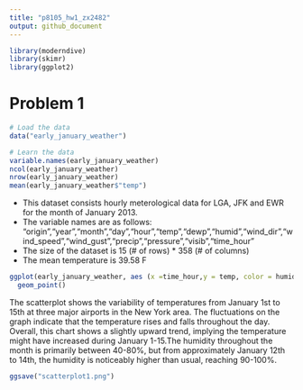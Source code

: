 ```yaml
---
title: "p8105_hw1_zx2482"
output: github_document
---
```


```r
library(moderndive)
library(skimr)
library(ggplot2)
```

# Problem 1

```r
# Load the data
data("early_january_weather")
```

```r
# Learn the data
variable.names(early_january_weather)
ncol(early_january_weather)
nrow(early_january_weather)
mean(early_january_weather$"temp")
```
* This dataset consists hourly meterological data for LGA, JFK and EWR for the month of January 2013. 
* The variable names are as follows: "origin","year","month","day","hour","temp","dewp","humid","wind_dir","wind_speed","wind_gust","precip","pressure","visib","time_hour"
* The size of the dataset is 15 (# of rows) * 358 (# of columns)
* The mean temperature is 39.58 F

```r
ggplot(early_january_weather, aes (x =time_hour,y = temp, color = humid))+
  geom_point()
```

The scatterplot shows the variability of temperatures from January 1st to 15th at three major airports in the New York area. The fluctuations on the graph indicate that the temperature rises and falls throughout the day. Overall, this chart shows a slightly upward trend, implying the temperature might have increased during January 1-15.The humidity throughout the month is primarily between 40-80%, but from approximately January 12th to 14th, the humidity is noticeably higher than usual, reaching 90-100%.

```r
ggsave("scatterplot1.png")
```



